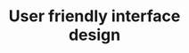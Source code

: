 ---
title: "User friendly interface <br> design"
details: "The total you need to sassly mobile app service fortified with the industr sfive-star rated our customer support."
action_btn:
  enable: true
  link: "#"
  label: "Download App"
items:
  - image1: "/assets/imgs/feature/mobile-app/image1.png"
    image2: "/assets/imgs/feature/mobile-app/image2.png"
  - image1: "/assets/imgs/feature/mobile-app/image1.png"
    image2: "/assets/imgs/feature/mobile-app/image2.png"
  - image1: "/assets/imgs/feature/mobile-app/image1.png"
    image2: "/assets/imgs/feature/mobile-app/image2.png"
  - image1: "/assets/imgs/feature/mobile-app/image1.png"
    image2: "/assets/imgs/feature/mobile-app/image2.png"
---